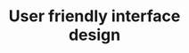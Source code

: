 ---
title: "User friendly interface <br> design"
details: "The total you need to sassly mobile app service fortified with the industr sfive-star rated our customer support."
action_btn:
  enable: true
  link: "#"
  label: "Download App"
items:
  - image1: "/assets/imgs/feature/mobile-app/image1.png"
    image2: "/assets/imgs/feature/mobile-app/image2.png"
  - image1: "/assets/imgs/feature/mobile-app/image1.png"
    image2: "/assets/imgs/feature/mobile-app/image2.png"
  - image1: "/assets/imgs/feature/mobile-app/image1.png"
    image2: "/assets/imgs/feature/mobile-app/image2.png"
  - image1: "/assets/imgs/feature/mobile-app/image1.png"
    image2: "/assets/imgs/feature/mobile-app/image2.png"
---